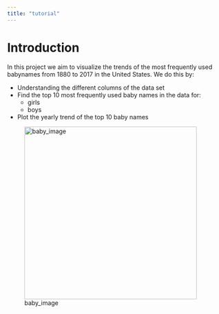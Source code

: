 ```yaml
---
title: "tutorial"
---
```


# Introduction

In this project we aim to visualize the trends of the most frequently used babynames from 1880 to 2017 in the United States. We do this by:

-   Understanding the different columns of the data set
-   Find the top 10 most frequently used baby names in the data for:
    -   girls
    -   boys
-   Plot the yearly trend of the top 10 baby names

![baby_image](https://i1.pickpik.com/photos/700/308/964/child-childrens-baby-children-s-preview.jpg){#baby_image width="400" fig-align="right"}
